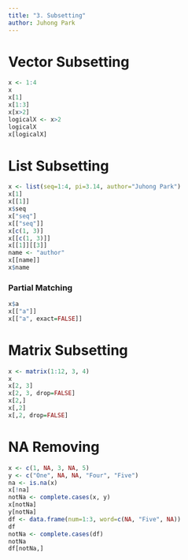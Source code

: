 ```yaml
---
title: "3. Subsetting"
author: Juhong Park
---
```


# Vector Subsetting
```r
x <- 1:4
x
x[1]
x[1:3]
x[x>2]
logicalX <- x>2
logicalX
x[logicalX]
```

# List Subsetting
```r
x <- list(seq=1:4, pi=3.14, author="Juhong Park")
x[1]
x[[1]]
x$seq
x["seq"]
x[["seq"]]
x[c(1, 3)]
x[[c(1, 3)]]
x[[1]][[3]]
name <- "author"
x[[name]]
x$name
```

### Partial Matching
```r
x$a
x[["a"]]
x[["a", exact=FALSE]]
```

# Matrix Subsetting
```r
x <- matrix(1:12, 3, 4)
x
x[2, 3]
x[2, 3, drop=FALSE]
x[2,]
x[,2]
x[,2, drop=FALSE]
```

# NA Removing
```r
x <- c(1, NA, 3, NA, 5)
y <- c("One", NA, NA, "Four", "Five")
na <- is.na(x)
x[!na]
notNa <- complete.cases(x, y)
x[notNa]
y[notNa]
df <- data.frame(num=1:3, word=c(NA, "Five", NA))
df
notNa <- complete.cases(df)
notNa
df[notNa,]
```